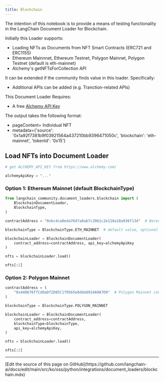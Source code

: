 ```yaml
---
title: Blockchain
---
```


The intention of this notebook is to provide a means of testing functionality in the LangChain Document Loader for Blockchain.

Initially this Loader supports:

* Loading NFTs as Documents from NFT Smart Contracts (ERC721 and ERC1155)
* Ethereum Mainnnet, Ethereum Testnet, Polygon Mainnet, Polygon Testnet (default is eth-mainnet)
* Alchemy's getNFTsForCollection API

It can be extended if the community finds value in this loader.  Specifically:

* Additional APIs can be added (e.g. Tranction-related APIs)

This Document Loader Requires:

* A free [Alchemy API Key](https://www.alchemy.com/)

The output takes the following format:

* pageContent= Individual NFT
* metadata=\{'source': '0x1a92f7381b9f03921564a437210bb9396471050c', 'blockchain': 'eth-mainnet', 'tokenId': '0x15'\}

## Load NFTs into Document Loader

```python
# get ALCHEMY_API_KEY from https://www.alchemy.com/

alchemyApiKey = "..."
```

### Option 1: Ethereum Mainnet (default BlockchainType)

```python
from langchain_community.document_loaders.blockchain import (
    BlockchainDocumentLoader,
    BlockchainType,
)

contractAddress = "0xbc4ca0eda7647a8ab7c2061c2e118a18a936f13d"  # Bored Ape Yacht Club contract address

blockchainType = BlockchainType.ETH_MAINNET  # default value, optional parameter

blockchainLoader = BlockchainDocumentLoader(
    contract_address=contractAddress, api_key=alchemyApiKey
)

nfts = blockchainLoader.load()

nfts[:2]
```

### Option 2: Polygon Mainnet

```python
contractAddress = (
    "0x448676ffCd0aDf2D85C1f0565e8dde6924A9A7D9"  # Polygon Mainnet contract address
)

blockchainType = BlockchainType.POLYGON_MAINNET

blockchainLoader = BlockchainDocumentLoader(
    contract_address=contractAddress,
    blockchainType=blockchainType,
    api_key=alchemyApiKey,
)

nfts = blockchainLoader.load()

nfts[:2]
```

---

<Callout icon="pen-to-square" iconType="regular">
  [Edit the source of this page on GitHub](https://github.com/langchain-ai/docs/edit/main/src/ko/oss/python/integrations/document_loaders/blockchain.mdx)
</Callout>
